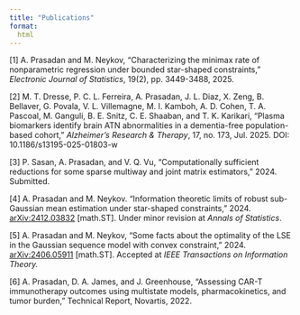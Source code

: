 ```yaml
---
title: "Publications"
format:
  html
---
```



[1] A. Prasadan and M. Neykov, “Characterizing the minimax rate of nonparametric regression under bounded star-shaped constraints,”  *Electronic Journal of Statistics*, 19(2), pp. 3449-3488, 2025.

[2] M. T. Dresse, P. C. L. Ferreira, A. Prasadan, J. L. Diaz, X. Zeng, B. Bellaver, G. Povala, V. L. Villemagne, M. I. Kamboh, A. D. Cohen, T. A. Pascoal, M. Ganguli, B. E. Snitz, C. E. Shaaban, and T. K. Karikari, “Plasma biomarkers identify brain ATN abnormalities in a dementia-free population-based cohort,” *Alzheimer’s Research & Therapy*, 17, no. 173, Jul. 2025. DOI: 10.1186/s13195-025-01803-w

[3] P. Sasan, A. Prasadan, and V. Q. Vu, “Computationally sufficient reductions for some sparse multiway and joint matrix estimators,” 2024. Submitted.

[4] A. Prasadan and M. Neykov. “Information theoretic limits of robust sub-Gaussian mean estimation under star-shaped constraints,” 2024. [arXiv:2412.03832](https://arxiv.org/abs/2412.03832) [math.ST]. Under minor revision at *Annals of Statistics*. 

[5] A. Prasadan and M. Neykov, “Some facts about the optimality of the LSE in the Gaussian sequence model with convex constraint,” 2024. [arXiv:2406.05911](https://arxiv.org/abs/2406.05911) [math.ST]. Accepted at *IEEE Transactions on Information Theory.* 

[6] A. Prasadan, D. A. James, and J. Greenhouse, “Assessing CAR-T immunotherapy outcomes using multistate models, pharmacokinetics, and tumor burden,” Technical Report, Novartis, 2022.
